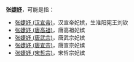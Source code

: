 '''张[[婕妤|婕妤]]'''，可能是指：
*[[张婕妤_(汉宣帝)|张婕妤 (汉宣帝)]]，汉宣帝妃嫔，生淮阳宪王刘钦 
*[[张婕妤_(唐高祖)|张婕妤 (唐高祖)]]，唐高祖妃嫔
*[[张婕妤_(唐武宗)|张婕妤 (唐武宗)]]，唐武宗妃嫔
*[[张婕妤_(唐宣宗)|张婕妤 (唐宣宗)]]，唐宣宗妃嫔
*[[张婕妤_(宋哲宗)|张婕妤 (宋哲宗)]]，宋哲宗妃嫔
{{disambig|Cat=三字封號消歧義}}